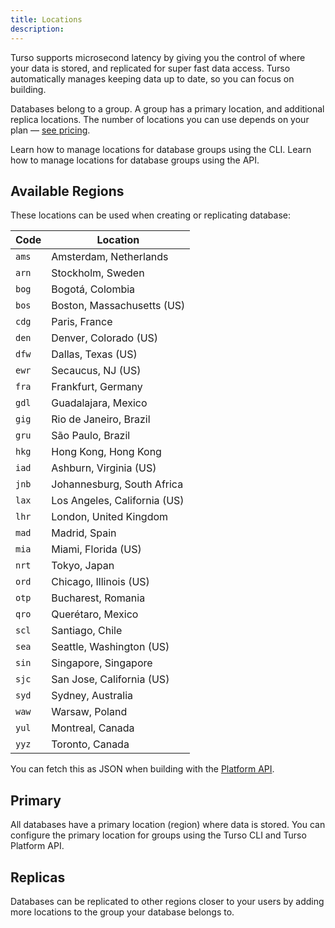 ```yaml
---
title: Locations
description:
---
```


Turso supports microsecond latency by giving you the control of where your data is stored, and replicated for super fast data access. Turso automatically manages keeping data up to date, so you can focus on building.

Databases belong to a group. A group has a primary location, and additional replica locations. The number of locations you can use depends on your plan &mdash; [see pricing](https://turso.tech/pricing).

<CardGroup>

<Card href="/cli" title="CLI Reference" icon="terminal">
  Learn how to manage locations for database groups using the CLI.
</Card>

<Card href="/api-reference" title="API Reference" icon="database">
  Learn how to manage locations for database groups using the API.
</Card>

</CardGroup>

## Available Regions

These locations can be used when creating or replicating database:

| Code  | Location                     |
| ----- | ---------------------------- |
| `ams` | Amsterdam, Netherlands       |
| `arn` | Stockholm, Sweden            |
| `bog` | Bogotá, Colombia             |
| `bos` | Boston, Massachusetts (US)   |
| `cdg` | Paris, France                |
| `den` | Denver, Colorado (US)        |
| `dfw` | Dallas, Texas (US)           |
| `ewr` | Secaucus, NJ (US)            |
| `fra` | Frankfurt, Germany           |
| `gdl` | Guadalajara, Mexico          |
| `gig` | Rio de Janeiro, Brazil       |
| `gru` | São Paulo, Brazil            |
| `hkg` | Hong Kong, Hong Kong         |
| `iad` | Ashburn, Virginia (US)       |
| `jnb` | Johannesburg, South Africa   |
| `lax` | Los Angeles, California (US) |
| `lhr` | London, United Kingdom       |
| `mad` | Madrid, Spain                |
| `mia` | Miami, Florida (US)          |
| `nrt` | Tokyo, Japan                 |
| `ord` | Chicago, Illinois (US)       |
| `otp` | Bucharest, Romania           |
| `qro` | Querétaro, Mexico            |
| `scl` | Santiago, Chile              |
| `sea` | Seattle, Washington (US)     |
| `sin` | Singapore, Singapore         |
| `sjc` | San Jose, California (US)    |
| `syd` | Sydney, Australia            |
| `waw` | Warsaw, Poland               |
| `yul` | Montreal, Canada             |
| `yyz` | Toronto, Canada              |

You can fetch this as JSON when building with the [Platform API](/api-reference/locations).

## Primary

All databases have a primary location (region) where data is stored. You can configure the primary location for groups using the Turso CLI and Turso Platform API.

## Replicas

Databases can be replicated to other regions closer to your users by adding more locations to the group your database belongs to.
